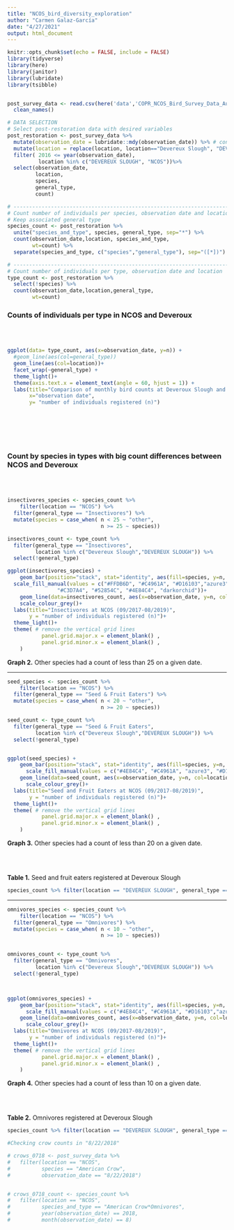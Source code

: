 ```yaml
---
title: "NCOS_bird_diversity_exploration"
author: "Carmen Galaz-García"
date: "4/27/2021"
output: html_document
---
```


```r
knitr::opts_chunk$set(echo = FALSE, include = FALSE)
library(tidyverse)
library(here)
library(janitor)
library(lubridate)
library(tsibble)


post_survey_data <- read.csv(here('data','COPR_NCOS_Bird_Survey_Data_Aug2017_Aug2019.csv')) %>% 
  clean_names()

```


```r
# DATA SELECTION
# Select post-restoration data with desired variables
post_restoration <- post_survey_data %>% 
  mutate(observation_date = lubridate::mdy(observation_date)) %>% # convert to date format
  mutate(location = replace(location, location=="Devereux Slough", "DEVEREUX SLOUGH")) %>% 
  filter( 2016 <= year(observation_date),
          location %in% c("DEVEREUX SLOUGH", "NCOS"))%>%                     
  select(observation_date, 
         location,
         species,
         general_type,
         count) 
```

```r
# -------------------------------------------------------------------------------
# Count number of individuals per species, observation date and location
# Keep associated general type
species_count <- post_restoration %>% 
  unite("species_and_type", species, general_type, sep="*") %>% 
  count(observation_date,location, species_and_type,
        wt=count) %>% 
  separate(species_and_type, c("species","general_type"), sep="([*])") 

# -------------------------------------------------------------------------------
# Count number of individuals per type, observation date and location
type_count <- post_restoration %>% 
  select(!species) %>% 
  count(observation_date,location,general_type, 
        wt=count)

```


### Counts of individuals per type in NCOS and Deveroux

<br>
<br>

```r
ggplot(data= type_count, aes(x=observation_date, y=n)) +
  #geom_line(aes(col=general_type)) 
  geom_line(aes(col=location))+
  facet_wrap(~general_type) +
  theme_light()+
  theme(axis.text.x = element_text(angle = 60, hjust = 1)) +
  labs(title="Comparison of monthly bird counts at Deveroux Slough and NCOS \ngrouping by general type",
       x="observation date",
       y= "number of individuals registered (n)")

```

<br>
<br>
<br>
<br>

### Count by species in types with big count differences between NCOS and Deveroux
<br>
<br>

```r
insectivores_species <- species_count %>% 
    filter(location == "NCOS") %>% 
  filter(general_type == "Insectivores") %>% 
  mutate(species = case_when( n < 25 ~ "other",
                              n >= 25 ~ species)) 

insectivores_count <- type_count %>% 
  filter(general_type == "Insectivores",
         location %in% c("Devereux Slough","DEVEREUX SLOUGH")) %>% 
  select(!general_type) 

ggplot(insectivores_species) + 
    geom_bar(position="stack", stat="identity", aes(fill=species, y=n, x=observation_date))+
  scale_fill_manual(values = c("#FFDB6D", "#C4961A", "#D16103","azure3", 
                "#C3D7A4", "#52854C", "#4E84C4", "darkorchid"))+
    geom_line(data=insectivores_count, aes(x=observation_date, y=n, col=location))+
    scale_colour_grey()+
  labs(title="Insectivores at NCOS (09/2017-08/2019)",
       y = "number of individuals registered (n)")+
  theme_light()+
  theme( # remove the vertical grid lines
           panel.grid.major.x = element_blank() ,
           panel.grid.minor.x = element_blank() ,
    )

```


**Graph 2.** Other species had a count of less than 25 on a given date.


---



```r
seed_species <- species_count %>% 
    filter(location == "NCOS") %>% 
  filter(general_type == "Seed & Fruit Eaters") %>% 
  mutate(species = case_when( n < 20 ~ "other",
                              n >= 20 ~ species)) 

seed_count <- type_count %>% 
  filter(general_type == "Seed & Fruit Eaters",
         location %in% c("Devereux Slough","DEVEREUX SLOUGH")) %>% 
  select(!general_type) 


ggplot(seed_species) + 
    geom_bar(position="stack", stat="identity", aes(fill=species, y=n, x=observation_date))+
      scale_fill_manual(values = c("#4E84C4", "#C4961A", "azure3", "#D16103","#C3D7A4"))+
    geom_line(data=seed_count, aes(x=observation_date, y=n, col=location))+
      scale_colour_grey()+
  labs(title="Seed and Fruit Eaters at NCOS (09/2017-08/2019)",
       y = "number of individuals registered (n)")+
  theme_light()+
  theme( # remove the vertical grid lines
           panel.grid.major.x = element_blank() ,
           panel.grid.minor.x = element_blank() ,
    )

```

**Graph 3.** Other species had a count of less than 20 on a given date.

<br>
<br>

**Table 1.** Seed and fruit eaters registered at Deveroux Slough
```r
species_count %>% filter(location == "DEVEREUX SLOUGH", general_type == "Seed & Fruit Eaters") 
```

---

```r

omnivores_species <- species_count %>% 
    filter(location == "NCOS") %>% 
  filter(general_type == "Omnivores") %>% 
  mutate(species = case_when( n < 10 ~ "other",
                              n >= 10 ~ species)) 


omnivores_count <- type_count %>% 
  filter(general_type == "Omnivores",
         location %in% c("Devereux Slough","DEVEREUX SLOUGH")) %>% 
  select(!general_type) 



ggplot(omnivores_species) + 
    geom_bar(position="stack", stat="identity", aes(fill=species, y=n, x=observation_date))+
      scale_fill_manual(values = c("#4E84C4", "#C4961A", "#D16103","azure3"))+
    geom_line(data=omnivores_count, aes(x=observation_date, y=n, col=location))+
      scale_colour_grey()+
  labs(title="Omnivores at NCOS (09/2017-08/2019)",
       y = "number of individuals registered (n)")+
  theme_light()+
  theme( # remove the vertical grid lines
           panel.grid.major.x = element_blank() ,
           panel.grid.minor.x = element_blank() ,
    )

```

**Graph 4.** Other species had a count of less than 10 on a given date.

<br>
<br>

**Table 2.**  Omnivores registered at Deveroux Slough
```r
species_count %>% filter(location == "DEVEREUX SLOUGH", general_type == "Omnivores") 
```

```r

#Checking crow counts in "8/22/2018"

# crows_0718 <- post_survey_data %>% 
#   filter(location == "NCOS", 
#          species == "American Crow",
#          observation_date == "8/22/2018")


# crows_0718_count <- species_count %>% 
#   filter(location == "NCOS", 
#          species_and_type == "American Crow*Omnivores",
#          year(observation_date) == 2018,
#          month(observation_date) == 8)
```
